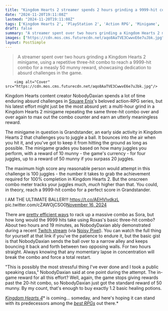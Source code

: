 ```yaml
---
title: "Kingdom Hearts 2 streamer spends 2 hours grinding a 9999-hit combo, gets enough cash for 1.2 healing potions: 'This is possibly the most stressful thing I've ever done'"
date: "2024-11-20T19:11:08Z"
lastmod: "2024-11-20T19:11:08Z"
tags: ['Kingdom Hearts 2', 'PlayStation 2', 'Action RPG', 'Minigame', 'Square Enix']
draft: false
summary: "A streamer spent over two hours grinding a Kingdom Hearts 2 minigame, using a repetitive three-hit combo to reach a 9999-hit combo for a measly 50 munny reward, showcasing dedication to absurd challenges in the game."
images: ["https://cdn.mos.cms.futurecdn.net/aqo8AaTVE3CwwvE6e7uJbk.jpg"]
layout: PostSimple
---
```

> A streamer spent over two hours grinding a Kingdom Hearts 2 minigame, using a repetitive three-hit combo to reach a 9999-hit combo for a measly 50 munny reward, showcasing dedication to absurd challenges in the game.


        <img alt="Cover" src="https://cdn.mos.cms.futurecdn.net/aqo8AaTVE3CwwvE6e7uJbk.jpg"/>
        
Kingdom Hearts content creator NobodyDaxian spends a lot of time enduring absurd challenges in [Square Enix](https://www.gamesradar.com/tag/square_enix/)'s beloved action-RPG series, but his latest effort might just be the most absurd yet: a multi-hour grind in a Kingdom Hearts 2 minigame repeating the same three-hit combo over and over again to max out the combo counter and earn an utterly meaningless reward.

The minigame in question is Grandstander, an early side activity in Kingdom Hearts 2 that challenges you to juggle a ball. It bounces into the air when you hit it, and you've got to keep it from hitting the ground as long as possible. The minigame grades you based on how many juggles you perform, with a reward of 10 munny - the game's currency - for four juggles, up to a reward of 50 munny if you surpass 20 juggles.

The maximum high score any reasonable person would attempt in this challenge is 100 juggles - the number it takes to grab the achievement required for 100% completion in Kingdom Hearts 2. But the onscreen combo meter tracks your juggles much, *much* higher than that. You could, in theory, reach a 9999-hit combo for a perfect score in Grandstander.

I AM THE ULTIMATE BALLER!!! https://t.co/AEHVlvdkzL pic.twitter.com/cZAWOjCSO0[November 16, 2024](https://twitter.com/cantworkitout/status/1857900330689655239)

There are [pretty efficient ways](https://www.youtube.com/watch?v=yKu43Nyt4mI&ab_channel=Exho) to rack up a massive combo as Sora, but how long would the 9999 hits take using Roxas's basic three-hit combo? About two hours and 19 minutes, as NobodyDaxian ably demonstrated during a recent [Twitch stream](https://www.twitch.tv/videos/2303422361) (via [Noisy Pixel](https://noisypixel.net/kingdom-hearts-ii-grandstander-9999-hits-roxas/)). You can watch the full thing for yourself at that link if you've the patience to endure it, but the basic gist is that NobodyDaxian sends the ball over to a narrow alley and keeps bouncing it back and forth between two opposing walls. For two hours straight. Always knowing that any momentary lapse in concentration will break the combo and force a total restart.

"This is possibly the most stressful thing I've ever done and I took a public speaking class," NobodyDaxian said at one point during the attempt. The in-game reward for all this effort? Well, again, the game stops giving rewards past the 20-hit combo, so NobodyDaxian just got the standard reward of 50 munny. By my count, that's enough to buy exactly 1.2 basic healing potions.

[<em>Kingdom Hearts 4</em>](https://www.gamesradar.com/kingdom-hearts-4-guide/)* is coming… someday, and here's hoping it can stand with its predecessors among the *[<em>best RPGs</em>](https://www.gamesradar.com/best-rpg-games/)* out there.*
        